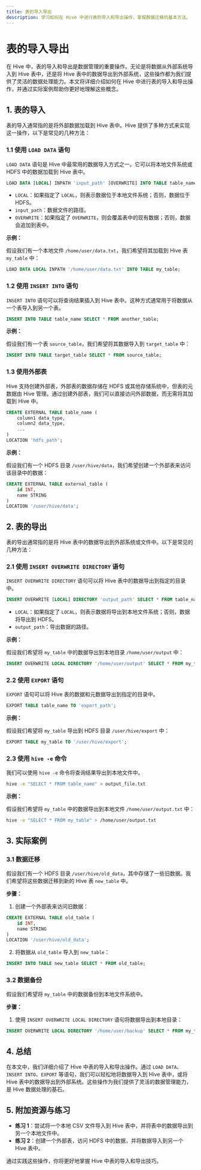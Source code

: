 ```yaml
---
title: 表的导入导出
description: 学习如何在 Hive 中进行表的导入和导出操作，掌握数据迁移的基本方法。
---
```


# 表的导入导出

在 Hive 中，表的导入和导出是数据管理的重要操作。无论是将数据从外部系统导入到 Hive 表中，还是将 Hive 表中的数据导出到外部系统，这些操作都为我们提供了灵活的数据处理能力。本文将详细介绍如何在 Hive 中进行表的导入和导出操作，并通过实际案例帮助你更好地理解这些概念。

## 1. 表的导入

表的导入通常指的是将外部数据加载到 Hive 表中。Hive 提供了多种方式来实现这一操作，以下是常见的几种方法：

### 1.1 使用 `LOAD DATA` 语句

`LOAD DATA` 语句是 Hive 中最常用的数据导入方式之一。它可以将本地文件系统或 HDFS 中的数据加载到 Hive 表中。

```sql
LOAD DATA [LOCAL] INPATH 'input_path' [OVERWRITE] INTO TABLE table_name;
```

- `LOCAL`：如果指定了 `LOCAL`，则表示数据位于本地文件系统；否则，数据位于 HDFS。
- `input_path`：数据文件的路径。
- `OVERWRITE`：如果指定了 `OVERWRITE`，则会覆盖表中的现有数据；否则，数据会追加到表中。

**示例：**

假设我们有一个本地文件 `/home/user/data.txt`，我们希望将其加载到 Hive 表 `my_table` 中：

```sql
LOAD DATA LOCAL INPATH '/home/user/data.txt' INTO TABLE my_table;
```

### 1.2 使用 `INSERT INTO` 语句

`INSERT INTO` 语句可以将查询结果插入到 Hive 表中。这种方式通常用于将数据从一个表导入到另一个表。

```sql
INSERT INTO TABLE table_name SELECT * FROM another_table;
```

**示例：**

假设我们有一个表 `source_table`，我们希望将其数据导入到 `target_table` 中：

```sql
INSERT INTO TABLE target_table SELECT * FROM source_table;
```

### 1.3 使用外部表

Hive 支持创建外部表，外部表的数据存储在 HDFS 或其他存储系统中，但表的元数据由 Hive 管理。通过创建外部表，我们可以直接访问外部数据，而无需将其加载到 Hive 中。

```sql
CREATE EXTERNAL TABLE table_name (
    column1 data_type,
    column2 data_type,
    ...
)
LOCATION 'hdfs_path';
```

**示例：**

假设我们有一个 HDFS 目录 `/user/hive/data`，我们希望创建一个外部表来访问该目录中的数据：

```sql
CREATE EXTERNAL TABLE external_table (
    id INT,
    name STRING
)
LOCATION '/user/hive/data';
```

## 2. 表的导出

表的导出通常指的是将 Hive 表中的数据导出到外部系统或文件中。以下是常见的几种方法：

### 2.1 使用 `INSERT OVERWRITE DIRECTORY` 语句

`INSERT OVERWRITE DIRECTORY` 语句可以将 Hive 表中的数据导出到指定的目录中。

```sql
INSERT OVERWRITE [LOCAL] DIRECTORY 'output_path' SELECT * FROM table_name;
```

- `LOCAL`：如果指定了 `LOCAL`，则表示数据将导出到本地文件系统；否则，数据将导出到 HDFS。
- `output_path`：导出数据的路径。

**示例：**

假设我们希望将 `my_table` 中的数据导出到本地目录 `/home/user/output` 中：

```sql
INSERT OVERWRITE LOCAL DIRECTORY '/home/user/output' SELECT * FROM my_table;
```

### 2.2 使用 `EXPORT` 语句

`EXPORT` 语句可以将 Hive 表的数据和元数据导出到指定的目录中。

```sql
EXPORT TABLE table_name TO 'export_path';
```

**示例：**

假设我们希望将 `my_table` 导出到 HDFS 目录 `/user/hive/export` 中：

```sql
EXPORT TABLE my_table TO '/user/hive/export';
```

### 2.3 使用 `hive -e` 命令

我们可以使用 `hive -e` 命令将查询结果导出到本地文件中。

```bash
hive -e "SELECT * FROM table_name" > output_file.txt
```

**示例：**

假设我们希望将 `my_table` 中的数据导出到本地文件 `/home/user/output.txt` 中：

```bash
hive -e "SELECT * FROM my_table" > /home/user/output.txt
```

## 3. 实际案例

### 3.1 数据迁移

假设我们有一个 HDFS 目录 `/user/hive/old_data`，其中存储了一些旧数据。我们希望将这些数据迁移到新的 Hive 表 `new_table` 中。

**步骤：**

1. 创建一个外部表来访问旧数据：

```sql
CREATE EXTERNAL TABLE old_table (
    id INT,
    name STRING
)
LOCATION '/user/hive/old_data';
```

2. 将数据从 `old_table` 导入到 `new_table`：

```sql
INSERT INTO TABLE new_table SELECT * FROM old_table;
```

### 3.2 数据备份

假设我们希望将 `my_table` 中的数据备份到本地文件系统中。

**步骤：**

1. 使用 `INSERT OVERWRITE LOCAL DIRECTORY` 语句将数据导出到本地目录：

```sql
INSERT OVERWRITE LOCAL DIRECTORY '/home/user/backup' SELECT * FROM my_table;
```

## 4. 总结

在本文中，我们详细介绍了 Hive 中表的导入和导出操作。通过 `LOAD DATA`、`INSERT INTO`、`EXPORT` 等语句，我们可以轻松地将数据导入到 Hive 表中，或将 Hive 表中的数据导出到外部系统。这些操作为我们提供了灵活的数据管理能力，是 Hive 数据处理的基石。

## 5. 附加资源与练习

- **练习 1**：尝试将一个本地 CSV 文件导入到 Hive 表中，并将表中的数据导出到另一个本地文件中。
- **练习 2**：创建一个外部表，访问 HDFS 中的数据，并将数据导入到另一个 Hive 表中。

通过实践这些操作，你将更好地掌握 Hive 中表的导入和导出技巧。